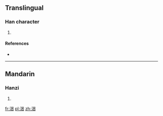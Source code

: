 ==Translingual==

===Han character===
{{Han char|rn=85|rad=水|as=07|sn=10|four=36100|canj=EWD,XEWD}}

# {{defn|Han|sort=水07}}

====References====
* {{Han ref|kx=0626.010|dkj=17519|hdz=31624.040|uh=6D83|ud=28035|bh=D265|bd=53861}}

----

==Mandarin==

===Hanzi===
{{cmn-hanzi|pin=[[kùn]] ([[kun4]])|wg=k'un<sup>4</sup>}}

# {{defn|lang=cmn|sort=水07}}

[[fr:涃]]
[[pl:涃]]
[[zh:涃]]